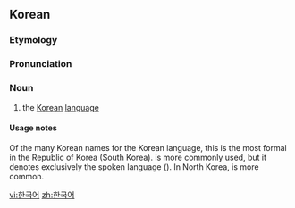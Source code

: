 ==Korean==

===Etymology===
{{ko-etym-Sino|韓國|Korea|語|language}}

===Pronunciation===
{{ko-IPA|l=y}}

===Noun===
{{ko-noun|hanja=韓國語}}

# the [[Korean]] [[language]]

====Usage notes====
Of the many Korean names for the Korean language, this is the most formal in the Republic of Korea (South Korea). {{ko-l|한국말}} is more commonly used, but it denotes exclusively the spoken language ({{ko-l|말|speech}}). In North Korea, {{ko-l|조선말}} is more common.


[[vi:한국어]]
[[zh:한국어]]